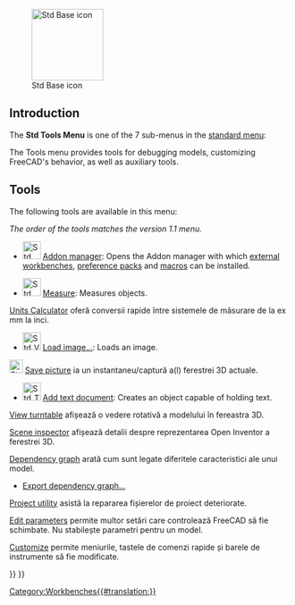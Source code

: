 <languages/>

{{Docnav
|[[Std_View_Menu|Std View Menu]]
|[[Std_Macro_Menu|Std MacroMenu]]
|[[Std_Base|Std Base]]
|IconL=
|IconR=
|IconC=Freecad.svg
}}

[[Image:Freecad.svg|thumb|128px|Std Base icon]]

{{TOCright}}

==Introduction==

The '''Std Tools Menu''' is one of the 7 sub-menus in the [[Standard_Menu|standard menu]]:

<div class="mw-translate-fuzzy">
{{StdMenu|Tools}}
</div>

<!--Please keep info below synchronized with Standard_Menu-->
The Tools menu provides tools for debugging models, customizing FreeCAD's behavior, as well as auxiliary tools.

==Tools==

The following tools are available in this menu:

''The order of the tools matches the version 1.1 menu.''

* [[Image:Std_AddonMgr.svg|32px]] [[Std_AddonMgr|Addon manager]]: Opens the Addon manager with which [[External_workbenches|external workbenches]], [[Preference_Packs|preference packs]] and [[macros|macros]] can be installed.

* [[Image:Std_Measure.svg|32px]] [[Std_Measure|Measure]]: Measures objects. {{Version|1.0}}

<div class="mw-translate-fuzzy">
[[Std UnitsCalculator|Units Calculator]] oferă conversii rapide între sistemele de măsurare de la ex mm la inci.
</div>

* [[Image:Std_ViewLoadImage.svg|32px]] [[Std_ViewLoadImage|Load image...]]: Loads an image. {{Version|0.21}}

<div class="mw-translate-fuzzy">
[[File:Std_ViewScreenShot.png|24px]] [[Std ViewScreenShot|Save picture]] ia un instantaneu/captură a(l) ferestrei 3D actuale.
</div>

* [[Image:Std_TextDocument.svg|32px]] [[Std_TextDocument|Add text document]]: Creates an object capable of holding text.

<div class="mw-translate-fuzzy">
[[Spinning|View turntable]] afișează o vedere rotativă a modelului în fereastra 3D.
</div>

<div class="mw-translate-fuzzy">
[[Std SceneInspector|Scene inspector]] afișează detalii despre reprezentarea Open Inventor a ferestrei 3D.
</div>

<div class="mw-translate-fuzzy">
[[Std_DependencyGraph|Dependency graph]] arată cum sunt legate diferitele caracteristici ale unui model.
</div>

* [[Std_ExportDependencyGraph|Export dependency graph...]] {{Version|0.21}}

<div class="mw-translate-fuzzy">
[[Std_ProjectUtil|Project utility]] asistă la repararea fișierelor de proiect deteriorate.
</div>

<div class="mw-translate-fuzzy">
[[Std DlgParameter|Edit parameters]] permite multor setări care controlează FreeCAD să fie schimbate. Nu stabilește parametri pentru un model.
</div>

<div class="mw-translate-fuzzy">
[[Interface Customization|Customize]] permite meniurile, tastele de comenzi rapide și barele de instrumente să fie modificate.
</div>


{{Docnav
|[[Std_View_Menu|Std View Menu]]
|[[Std_Macro_Menu|Std MacroMenu]]
|[[Std_Base|Std Base]]
|IconL=
|IconR=
|IconC=Freecad.svg
}}

{{Std_Base_navi{{#translation:}}}}
{{Userdocnavi{{#translation:}}}}
[[Category:Workbenches{{#translation:}}]]